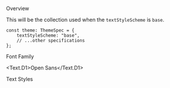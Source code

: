 
<Meta title="General/Text/Base Style" />

<Title>Base Style</Title>

<Secondary>Overview</Secondary>

This will be the collection used when the `textStyleScheme` is `base`.

```tsx
const theme: ThemeSpec = {
    textStyleScheme: "base",
    // ...other specifications
};
```

<Secondary>Font Family</Secondary>

<Text.D1>Open Sans</Text.D1>
<Unstyled>
    <FontDisplay />
</Unstyled>

<Secondary>Text Styles</Secondary>
<Unstyled>
    <FontSizeDisplay textStyles={BaseTextStyleSet} />
</Unstyled>
